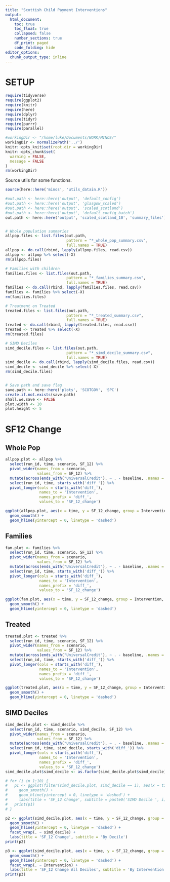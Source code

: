 ```yaml
---
title: "Scottish Child Payment Interventions"
output:
  html_document:
    toc: true
    toc_float: true
    collapsed: false
    number_sections: true
    df_print: paged
    code_folding: hide
editor_options: 
  chunk_output_type: inline
---
```


# SETUP

```r

require(tidyverse)
require(ggplot2)
require(knitr)
require(here)
require(dplyr)
require(tidyr)
require(purrr)
require(parallel)

#workingDir <- "/home/luke/Documents/WORK/MINOS/"
workingDir <- normalizePath('../')
knitr::opts_knit$set(root.dir = workingDir)
knitr::opts_chunk$set(
  warning = FALSE,
  message = FALSE
)
rm(workingDir)
```

Source utils for some functions.

```r
source(here::here('minos', 'utils_datain.R'))
```


```r
#out.path <- here::here('output', 'default_config')
#out.path <- here::here('output', 'glasgow_scaled')
#out.path <- here::here('output', 'scaled_scotland')
#out.path <- here::here('output', 'default_config_batch')
out.path <- here::here('output', 'scaled_scotland_10', 'summary_files')


# Whole population summaries
allpop.files <- list.files(out.path,
                           pattern = "*_whole_pop_summary.csv",
                           full.names = TRUE)
allpop <- do.call(rbind, lapply(allpop.files, read.csv))
allpop <- allpop %>% select(-X)
rm(allpop.files)

# Families with children
families.files <- list.files(out.path,
                           pattern = "*_families_summary.csv",
                           full.names = TRUE)
families <- do.call(rbind, lapply(families.files, read.csv))
families <- families %>% select(-X)
rm(families.files)

# Treatment on Treated
treated.files <- list.files(out.path,
                           pattern = "*_treated_summary.csv",
                           full.names = TRUE)
treated <- do.call(rbind, lapply(treated.files, read.csv))
treated <- treated %>% select(-X)
rm(treated.files)

# SIMD Deciles
simd_decile.files <- list.files(out.path,
                           pattern = "*_simd_decile_summary.csv",
                           full.names = TRUE)
simd_decile <- do.call(rbind, lapply(simd_decile.files, read.csv))
simd_decile <- simd_decile %>% select(-X)
rm(simd_decile.files)


# Save path and save flag
save.path <- here::here('plots', 'SCOTGOV', 'SPC')
create.if.not.exists(save.path)
shall.we.save <- FALSE
plot.width <- 10
plot.height <- 5
```

# SF12 Change

## Whole Pop

```r
allpop.plot <- allpop %>%
  select(run_id, time, scenario, SF_12) %>%
  pivot_wider(names_from = scenario,
              values_from = SF_12) %>%
  mutate(across(ends_with("UniversalCredit"), ~ . - baseline, .names = "diff_{col}")) %>%
  select(run_id, time, starts_with('diff_')) %>%
  pivot_longer(cols = starts_with('diff_'),
               names_to = 'Intervention',
               names_prefix = 'diff_',
               values_to = 'SF_12_change')

ggplot(allpop.plot, aes(x = time, y = SF_12_change, group = Intervention, colour = Intervention)) +
  geom_smooth() +
  geom_hline(yintercept = 0, linetype = 'dashed')

```

## Families

```r
fam.plot <- families %>%
  select(run_id, time, scenario, SF_12) %>%
  pivot_wider(names_from = scenario,
              values_from = SF_12) %>%
  mutate(across(ends_with("UniversalCredit"), ~ . - baseline, .names = "diff_{col}")) %>%
  select(run_id, time, starts_with('diff_')) %>%
  pivot_longer(cols = starts_with('diff_'),
               names_to = 'Intervention',
               names_prefix = 'diff_',
               values_to = 'SF_12_change')

ggplot(fam.plot, aes(x = time, y = SF_12_change, group = Intervention, colour = Intervention)) +
  geom_smooth() +
  geom_hline(yintercept = 0, linetype = 'dashed')

```

## Treated

```r
treated.plot <- treated %>%
  select(run_id, time, scenario, SF_12) %>%
  pivot_wider(names_from = scenario,
              values_from = SF_12) %>%
  mutate(across(ends_with("UniversalCredit"), ~ . - baseline, .names = "diff_{col}")) %>%
  select(run_id, time, starts_with('diff_')) %>%
  pivot_longer(cols = starts_with('diff_'),
               names_to = 'Intervention',
               names_prefix = 'diff_',
               values_to = 'SF_12_change')

ggplot(treated.plot, aes(x = time, y = SF_12_change, group = Intervention, colour = Intervention)) +
  geom_smooth() +
  geom_hline(yintercept = 0, linetype = 'dashed')

```

## SIMD Deciles

```r
simd_decile.plot <- simd_decile %>%
  select(run_id, time, scenario, simd_decile, SF_12) %>%
  pivot_wider(names_from = scenario,
              values_from = SF_12) %>%
  mutate(across(ends_with("UniversalCredit"), ~ . - baseline, .names = "diff_{col}")) %>%
  select(run_id, time, simd_decile, starts_with('diff_')) %>%
  pivot_longer(cols = starts_with('diff_'),
               names_to = 'Intervention',
               names_prefix = 'diff_',
               values_to = 'SF_12_change')
simd_decile.plot$simd_decile <- as.factor(simd_decile.plot$simd_decile)

# for (i in 1:10) {
#   p1 <- ggplot(filter(simd_decile.plot, simd_decile == i), aes(x = time, y = SF_12_change, group = Intervention, colour = Intervention)) +
#     geom_smooth() +
#     geom_hline(yintercept = 0, linetype = 'dashed') +
#     labs(title = 'SF_12 Change', subtitle = paste0('SIMD Decile ', i))
#   print(p1)
# }

p2 <- ggplot(simd_decile.plot, aes(x = time, y = SF_12_change, group = Intervention, colour = Intervention)) +
  geom_smooth() +
  geom_hline(yintercept = 0, linetype = 'dashed') +
  facet_wrap(. ~ simd_decile) +
  labs(title = 'SF_12 Change', subtitle = 'By Decile')
print(p2)

p3 <- ggplot(simd_decile.plot, aes(x = time, y = SF_12_change, group = simd_decile, colour = simd_decile)) +
  geom_smooth() +
  geom_hline(yintercept = 0, linetype = 'dashed') +
  facet_wrap(. ~ Intervention) +
  labs(title = 'SF_12 Change All Deciles', subtitle = 'By Intervention')
print(p3)
```

<!-- # MCS - PRIORITY GROUPS -->

<!-- ## All Priority Subgroups -->

<!-- ```{r} -->

<!-- ``` -->

<!-- ## Minority Ethnic Groups -->

<!-- ```{r} -->
<!-- priority_filter_ethnicity <- function(df.list, scen.list, start.year) { -->
<!--   single.mean <- function(data, scen, start.year) { -->
<!--     newvar.name <- paste0(scen, '.SF12') -->
<!--     data <- data %>% -->
<!--       select(time, ethnicity, SF_12) %>% -->
<!--       filter(ethnicity != 'WBI') %>% -->
<!--       filter(SF_12 >= 0) %>% -->
<!--       group_by(time) %>% -->
<!--       summarise(!!sym(newvar.name) := mean(SF_12, na.rm = TRUE)) -->
<!--     return(data) -->
<!--   } -->
<!--   batch.mean <- function(data, scen, start.year) { -->
<!--     newvar.name <- paste0(scen, '.SF12') -->
<!--     data <- data %>% -->
<!--       select(time, ethnicity, run_id, SF_12) %>% -->
<!--       filter(ethnicity != 'WBI') %>% -->
<!--       filter(SF_12 >= 0) %>% -->
<!--       group_by(time, run_id) %>% -->
<!--       summarise(!!sym(newvar.name) := mean(SF_12, na.rm = TRUE)) -->
<!--     return(data) -->
<!--   } -->

<!--   if (batch) { -->
<!--     mod.list <- mapply(batch.mean, int.list, scen.list, start.year, SIMPLIFY = FALSE) -->
<!--     combined <- mod.list %>% -->
<!--       reduce(full_join, by=c('time', 'run_id')) -->
<!--   } else { -->
<!--     mod.list <- mapply(single.mean, int.list, scen.list, start.year, SIMPLIFY = FALSE) -->
<!--     combined <- mod.list %>% -->
<!--       reduce(full_join, by=c('time')) -->
<!--   } -->
<!--   return(combined) -->
<!-- } -->

<!-- priority_filter_child_under_one <- function(df.list, scen.list, start.year) { -->
<!--   single.mean <- function(data, scen, start.year) { -->
<!--     newvar.name <- paste0(scen, '.SF12') -->
<!--     data <- data %>% -->
<!--       select(time, child_under_one, SF_12) %>% -->
<!--       filter(child_under_one == TRUE) %>% -->
<!--       filter(SF_12 >= 0) %>% -->
<!--       group_by(time) %>% -->
<!--       summarise(!!sym(newvar.name) := mean(SF_12, na.rm = TRUE)) -->
<!--     return(data) -->
<!--   } -->
<!--   batch.mean <- function(data, scen, start.year) { -->
<!--     newvar.name <- paste0(scen, '.SF12') -->
<!--     data <- data %>% -->
<!--       select(time, child_under_one, run_id, SF_12) %>% -->
<!--       filter(child_under_one == TRUE) %>% -->
<!--       filter(SF_12 >= 0) %>% -->
<!--       group_by(time, run_id) %>% -->
<!--       summarise(!!sym(newvar.name) := mean(SF_12, na.rm = TRUE)) -->
<!--     return(data) -->
<!--   } -->

<!--   if (batch) { -->
<!--     mod.list <- mapply(batch.mean, int.list, scen.list, start.year, SIMPLIFY = FALSE) -->
<!--     combined <- mod.list %>% -->
<!--       reduce(full_join, by=c('time', 'run_id')) -->
<!--   } else { -->
<!--     mod.list <- mapply(single.mean, int.list, scen.list, start.year, SIMPLIFY = FALSE) -->
<!--     combined <- mod.list %>% -->
<!--       reduce(full_join, by=c('time')) -->
<!--   } -->
<!--   return(combined) -->
<!-- } -->

<!-- priority_filter_three_plus_children <- function(df.list, scen.list, start.year) { -->
<!--   single.mean <- function(data, scen, start.year) { -->
<!--     newvar.name <- paste0(scen, '.SF12') -->
<!--     data <- data %>% -->
<!--       select(time, three_plus_child, SF_12) %>% -->
<!--       filter(three_plus_child == TRUE) %>% -->
<!--       filter(SF_12 >= 0) %>% -->
<!--       group_by(time) %>% -->
<!--       summarise(!!sym(newvar.name) := mean(SF_12, na.rm = TRUE)) -->
<!--     return(data) -->
<!--   } -->
<!--   batch.mean <- function(data, scen, start.year) { -->
<!--     newvar.name <- paste0(scen, '.SF12') -->
<!--     data <- data %>% -->
<!--       select(time, three_plus_child, run_id, SF_12) %>% -->
<!--       filter(three_plus_child) %>% -->
<!--       filter(SF_12 >= 0) %>% -->
<!--       group_by(time, run_id) %>% -->
<!--       summarise(!!sym(newvar.name) := mean(SF_12, na.rm = TRUE)) -->
<!--     return(data) -->
<!--   } -->

<!--   if (batch) { -->
<!--     mod.list <- mapply(batch.mean, int.list, scen.list, start.year, SIMPLIFY = FALSE) -->
<!--     combined <- mod.list %>% -->
<!--       reduce(full_join, by=c('time', 'run_id')) -->
<!--   } else { -->
<!--     mod.list <- mapply(single.mean, int.list, scen.list, start.year, SIMPLIFY = FALSE) -->
<!--     combined <- mod.list %>% -->
<!--       reduce(full_join, by=c('time')) -->
<!--   } -->
<!--   return(combined) -->
<!-- } -->

<!-- priority_filter_mother_under_25 <- function(df.list, scen.list, start.year) { -->
<!--   single.mean <- function(data, scen, start.year) { -->
<!--     newvar.name <- paste0(scen, '.SF12') -->
<!--     data <- data %>% -->
<!--       select(time, mother_under_25, SF_12) %>% -->
<!--       filter(mother_under_25 == TRUE) %>% -->
<!--       filter(SF_12 >= 0) %>% -->
<!--       group_by(time) %>% -->
<!--       summarise(!!sym(newvar.name) := mean(SF_12, na.rm = TRUE)) -->
<!--     return(data) -->
<!--   } -->
<!--   batch.mean <- function(data, scen, start.year) { -->
<!--     newvar.name <- paste0(scen, '.SF12') -->
<!--     data <- data %>% -->
<!--       select(time, mother_under_25, run_id, SF_12) %>% -->
<!--       filter(mother_under_25 == TRUE) %>% -->
<!--       filter(SF_12 >= 0) %>% -->
<!--       group_by(time, run_id) %>% -->
<!--       summarise(!!sym(newvar.name) := mean(SF_12, na.rm = TRUE)) -->
<!--     return(data) -->
<!--   } -->

<!--   if (batch) { -->
<!--     mod.list <- mapply(batch.mean, int.list, scen.list, start.year, SIMPLIFY = FALSE) -->
<!--     combined <- mod.list %>% -->
<!--       reduce(full_join, by=c('time', 'run_id')) -->
<!--   } else { -->
<!--     mod.list <- mapply(single.mean, int.list, scen.list, start.year, SIMPLIFY = FALSE) -->
<!--     combined <- mod.list %>% -->
<!--       reduce(full_join, by=c('time')) -->
<!--   } -->
<!--   return(combined) -->
<!-- } -->

<!-- priority_filter_disabled <- function(df.list, scen.list, start.year) { -->
<!--   single.mean <- function(data, scen, start.year) { -->
<!--     newvar.name <- paste0(scen, '.SF12') -->
<!--     data <- data %>% -->
<!--       select(time, hidp, S7_labour_state, SF_12) %>% -->
<!--       group_by(hidp) %>% -->
<!--       mutate(disabled_flag = ifelse(any(S7_labour_state) == 'disabled')) %>% -->
<!--       filter(disabled_flag == TRUE) %>% -->
<!--       group_by(time) %>% -->
<!--       summarise(!!sym(newvar.name) := mean(SF_12, na.rm = TRUE)) -->
<!--     return(data) -->
<!--   } -->
<!--   batch.mean <- function(data, scen, start.year) { -->
<!--     newvar.name <- paste0(scen, '.SF12') -->
<!--     data <- data %>% -->
<!--       select(time, hidp, S7_labour_state, run_id, SF_12) %>% -->
<!--       group_by(hidp) %>% -->
<!--       mutate(disabled_flag = ifelse(any(S7_labour_state) == 'disabled')) %>% -->
<!--       filter(disabled_flag == TRUE) %>% -->
<!--       group_by(time, run_id) %>% -->
<!--       summarise(!!sym(newvar.name) := mean(SF_12, na.rm = TRUE)) -->
<!--     return(data) -->
<!--   } -->

<!--   if (batch) { -->
<!--     mod.list <- mapply(batch.mean, int.list, scen.list, start.year, SIMPLIFY = FALSE) -->
<!--     combined <- mod.list %>% -->
<!--       reduce(full_join, by=c('time', 'run_id')) -->
<!--   } else { -->
<!--     mod.list <- mapply(single.mean, int.list, scen.list, start.year, SIMPLIFY = FALSE) -->
<!--     combined <- mod.list %>% -->
<!--       reduce(full_join, by=c('time')) -->
<!--   } -->
<!--   return(combined) -->
<!-- } -->

<!-- SF12.change.priority.group <- function(df.list, scen.list, priority.group, start.year = 2020, batch=FALSE) { -->

<!--   # Filter data for priority groups -->
<!--   if (priority.group == 'minority_ethnic') { combined <- priority_filter_ethnicity(df.list, scen.list, start.year) } -->
<!--   if (priority.group == 'child_under_one') { combined <- priority_filter_child_under_one(df.list, scen.list, start.year) } -->
<!--   if (priority.group == 'three_plus_children') { combined <- priority_filter_three_plus_children(df.list, scen.list, start.year) } -->
<!--   if (priority.group == 'mother_under_25') { combined <- priority_filter_mother_under_25(df.list, scen.list, start.year) } -->
<!--   if (priority.group == 'disabled') { combined <- priority_filter_disabled(df.list, scen.list, start.year) } -->

<!--   # List of intervention columns -->
<!--   int_cols <- grep("int\\d+.SF12", names(combined), value = TRUE) -->

<!--   # Create the new dataframe with differences -->
<!--   combined <- combined %>% -->
<!--     mutate(across(all_of(int_cols), ~ . - base.SF12, .names = "diff{col}")) %>% -->
<!--     select(time, starts_with("diff")) %>% -->
<!--     rename_with(~ str_replace_all(., "diffint(\\d+).SF12", "diff\\1")) -->

<!--   combined <- combined %>% -->
<!--     pivot_longer(cols = starts_with('diff'), -->
<!--                  names_to = 'scen', -->
<!--                  values_to = 'diff') -->

<!--   if (batch) { -->
<!--     p1 <- ggplot(combined, aes(x = time, y = diff, group = scen, colour = scen)) + -->
<!--       geom_smooth() + -->
<!--       geom_hline(yintercept = 0, linetype='dashed') + -->
<!--       labs(title = paste0('SF12 MCS Change - ', priority.group)) + -->
<!--       xlab('Year') + -->
<!--       ylab('Difference') -->
<!--   } else { -->
<!--     p1 <- ggplot(combined, aes(x = time, y = diff, group = scen, colour = scen)) + -->
<!--       geom_line() + -->
<!--       geom_hline(yintercept = 0, linetype='dashed') + -->
<!--       labs(title = paste0('SF12 MCS Change - ', priority.group)) + -->
<!--       xlab('Year') + -->
<!--       ylab('Difference') -->
<!--   } -->

<!--   print(p1) -->
<!-- } -->


<!-- batch <- FALSE -->
<!-- start.year <- 2020 -->


<!-- SF12.change.priority.group(int.list, scen.list, priority.group = 'minority_ethnic', batch = batch) -->
<!-- SF12.change.priority.group(int.list, scen.list, priority.group = 'child_under_one', batch = batch) -->
<!-- SF12.change.priority.group(int.list, scen.list, priority.group = 'three_plus_children', batch = batch) -->
<!-- SF12.change.priority.group(int.list, scen.list, priority.group = 'mother_under_25', batch = batch) -->
<!-- #SF12.change.priority.group(int.list, scen.list, priority.group = 'disabled', batch = batch) -->


<!-- ``` -->


<!-- # Poverty Statistics -->

<!-- See how interventions affect child poverty. -->

<!-- ## Relative Poverty -->

<!-- ```{r} -->
<!-- # First need the relative poverty thresholds from baseline -->
<!-- threshold <- base %>% -->
<!--   select(time, hh_income) %>% -->
<!--   group_by(time) %>% -->
<!--   summarise(poverty_threshold = (mean(hh_income, na.rm = TRUE) * 0.6)) -->

<!-- ggplot(data = threshold, aes(x = time, y = poverty_threshold)) + -->
<!--   geom_col() + -->
<!--   labs(title = 'Relative poverty threshold over time') + -->
<!--   xlab('Year') + -->
<!--   ylab('Threshold') -->
<!-- ``` -->

<!-- ```{r} -->
<!-- int25.test <- merge(int25, threshold, by = 'time') -->
<!-- # Now calculate number of households and number of children below threshold -->
<!-- hh_boosted <- int25.test %>% -->
<!--   select(hidp, time, hh_income, income_boosted, boost_amount, nkids, poverty_threshold) %>% -->
<!--   filter(income_boosted == 'True') %>% -->
<!--   filter(hh_income < poverty_threshold) %>% -->
<!--   group_by(time) %>% -->
<!--   summarise(n = n(), -->
<!--             n_boosted = length(unique(hidp)), -->
<!--             total_boost = sum(boost_amount), -->
<!--             kids_boosted = sum(nkids)) %>% -->
<!--   mutate(prop_boosted = n_boosted / n) -->

<!-- p1 <- ggplot(hh_boosted, aes(x = time, y = n_boosted)) + -->
<!--   geom_line() + -->
<!--   labs(title = 'Number of households receiving intervention') + -->
<!--   xlab('Year') + -->
<!--   ylab('Number Boosted') -->
<!-- print(p1) -->

<!-- p2 <- ggplot(hh_boosted, aes(x = time, y = kids_boosted)) + -->
<!--   geom_line() + -->
<!--   labs(title = 'Number of children in households receiving intervention') + -->
<!--   xlab('Year') + -->
<!--   ylab('Number Children') -->
<!-- print(p2) -->
<!-- ``` -->


<!-- # DIAGNOSTICS -->

<!-- ```{r} -->
<!-- intervention_information_single <- function(int.dat, int.name, target.year) { -->
<!--   hh_boosted <- int.dat %>% -->
<!--     select(hidp, time, income_boosted, boost_amount, nkids) %>% -->
<!--     filter(income_boosted == 'True') %>% -->
<!--     group_by(time) %>% -->
<!--     summarise(n_boosted = length(unique(hidp)), -->
<!--               total_boost = sum(boost_amount), -->
<!--               kids_boosted = sum(nkids)) -->

<!--   p1 <- ggplot(hh_boosted, aes(x = time, y = n_boosted)) + -->
<!--     geom_line() + -->
<!--     geom_vline(xintercept = target.year, linetype = 'dashed') + -->
<!--     labs(title = 'Number of households receiving intervention', subtitle = int.name) + -->
<!--     xlab('Year') + -->
<!--     ylab('Number Boosted') -->

<!--   p2 <- ggplot(hh_boosted, aes(x = time, y = kids_boosted)) + -->
<!--     geom_line() + -->
<!--     geom_vline(xintercept = target.year, linetype = 'dashed') + -->
<!--     labs(title = 'Number of children in households receiving intervention', subtitle = int.name) + -->
<!--     xlab('Year') + -->
<!--     ylab('Number Children') -->

<!--   p3 <- ggplot(hh_boosted, aes(x = time, y = total_boost)) + -->
<!--     geom_line() + -->
<!--     geom_vline(xintercept = target.year, linetype = 'dashed') + -->
<!--     labs(title = 'Total boost amount', subtitle = int.name) + -->
<!--     xlab('Year') + -->
<!--     ylab('Boost Amount') -->

<!--   mean.boost <- int.dat %>% -->
<!--     select(time, income_boosted, boost_amount) %>% -->
<!--     group_by(time, income_boosted) %>% -->
<!--     summarise(mean_boost = mean(boost_amount)) %>% -->
<!--     filter(income_boosted == 'True') -->

<!--   p4 <- ggplot(mean.boost, aes(x = time, y = mean_boost)) + -->
<!--     geom_line() + -->
<!--     geom_vline(xintercept = target.year, linetype = 'dashed') + -->
<!--     labs(title = 'Mean boost amount', subtitle = int.name) + -->
<!--     xlab('Year') + -->
<!--     ylab('Boost Amount') -->

<!--   print(p1) -->
<!--   print(p2) -->
<!--   print(p3) -->
<!--   print(p4) -->
<!-- } -->

<!-- intervention_information_batch <- function(int.dat, int.name, target.year) { -->
<!--   hh_boosted <- int.dat %>% -->
<!--     select(time, run_id, boosted, boost_amount, nkids) %>% -->
<!--     filter(income_boosted == 'True') %>% -->
<!--     group_by(time, run_id) %>% -->
<!--     summarise(n_boosted = length(unique(hidp)), -->
<!--               total_boost = sum(boost_amount), -->
<!--               kids_boosted = sum(nkids)) -->

<!--   p1 <- ggplot(hh_boosted, aes(x = time, y = n_boosted)) + -->
<!--     geom_smooth() + -->
<!--     geom_vline(xintercept = target.year, linetype = 'dashed') + -->
<!--     labs(title = 'Number of households receiving intervention', subtitle = int.name) + -->
<!--     xlab('Year') + -->
<!--     ylab('Number Boosted') -->

<!--   p2 <- ggplot(hh_boosted, aes(x = time, y = kids_boosted)) + -->
<!--     geom_smooth() + -->
<!--     geom_vline(xintercept = target.year, linetype = 'dashed') + -->
<!--     labs(title = 'Number of children in households receiving intervention', subtitle = int.name) + -->
<!--     xlab('Year') + -->
<!--     ylab('Number Children') -->

<!--   p3 <- ggplot(hh_boosted, aes(x = time, y = total_boost)) + -->
<!--     geom_smooth() + -->
<!--     geom_vline(xintercept = target.year, linetype = 'dashed') + -->
<!--     labs(title = 'Total boost amount', subtitle = int.name) + -->
<!--     xlab('Year') + -->
<!--     ylab('Boost Amount') -->

<!--   mean.boost <- int.dat %>% -->
<!--     select(time, income_boosted, boost_amount) %>% -->
<!--     group_by(time, run_id, income_boosted) %>% -->
<!--     summarise(mean_boost = mean(boost_amount)) %>% -->
<!--     filter(income_boosted == 'True') -->

<!--   p4 <- ggplot(mean.boost, aes(x = time, y = mean_boost)) + -->
<!--     geom_smooth() + -->
<!--     geom_vline(xintercept = target.year, linetype = 'dashed') + -->
<!--     labs(title = 'Mean boost amount', subtitle = int.name) + -->
<!--     xlab('Year') + -->
<!--     ylab('Boost Amount') -->

<!--   print(p1) -->
<!--   print(p2) -->
<!--   print(p3) -->
<!--   print(p4) -->
<!-- } -->
<!-- ``` -->

<!-- ## 25 -->

<!-- ```{r} -->
<!-- # if (batch) { -->
<!-- #   intervention_information_batch(int25, int.name = 'int25', target.year = 2030) -->
<!-- # } else { -->
<!-- #   intervention_information_single(int25, int.name = 'int25', target.year = 2030) -->
<!-- # } -->
<!-- ``` -->

<!-- ## 30 -->

<!-- ```{r} -->
<!-- # if (batch) { -->
<!-- #   intervention_information_batch(int30, int.name = 'int30', target.year = 2030) -->
<!-- # } else { -->
<!-- #   intervention_information_single(int30, int.name = 'int30', target.year = 2030) -->
<!-- # } -->
<!-- ``` -->

<!-- ## 35 -->

<!-- ```{r} -->
<!-- # if (batch) { -->
<!-- #   intervention_information_batch(int35, int.name = 'int35', target.year = 2030) -->
<!-- # } else { -->
<!-- #   intervention_information_single(int35, int.name = 'int35', target.year = 2030) -->
<!-- # } -->
<!-- ``` -->

<!-- ## 40 -->

<!-- ```{r} -->
<!-- # if (batch) { -->
<!-- #   intervention_information_batch(int40, int.name = 'int40', target.year = 2030) -->
<!-- # } else { -->
<!-- #   intervention_information_single(int40, int.name = 'int40', target.year = 2030) -->
<!-- # } -->
<!-- ``` -->

<!-- ## 45 -->

<!-- ```{r} -->
<!-- # if (batch) { -->
<!-- #   intervention_information_batch(int45, int.name = 'int45', target.year = 2030) -->
<!-- # } else { -->
<!-- #   intervention_information_single(int45, int.name = 'int45', target.year = 2030) -->
<!-- # } -->
<!-- ``` -->

<!-- ## 50 -->

<!-- ```{r} -->
<!-- # if (batch) { -->
<!-- #   intervention_information_batch(int50, int.name = 'int50', target.year = 2030) -->
<!-- # } else { -->
<!-- #   intervention_information_single(int50, int.name = 'int50', target.year = 2030) -->
<!-- # } -->
<!-- ``` -->


<!-- # TESTING -->


<!-- ```{r} -->
<!-- ``` -->

